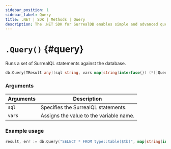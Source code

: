 ```yaml
---
sidebar_position: 1
sidebar_label: Query
title: .NET | SDK | Methods | Query
description: The .NET SDK for SurrealDB enables simple and advanced querying of a remote or embedded database.
---
```



# `.Query()` {#query}

Runs a set of SurrealQL statements against the database.

```go title="Method Syntax"
db.Query[TResult any](sql string, vars map[string]interface{}) (*[]QueryResult[TResult], error)
```

### Arguments

<table>
    <thead>
        <tr>
            <th colspan="2" scope="col">Arguments</th>
            <th colspan="2" scope="col">Description</th>
        </tr>
    </thead>
    <tbody>
        <tr>
            <td colspan="2" scope="col" scope="row" data-label="Arguments">
                <code>sql</code>
                <Label label="required" />
            </td>
            <td colspan="2" scope="col" scope="row" data-label="Description">
                Specifies the SurrealQL statements.
            </td>
        </tr>
        <tr>
            <td colspan="2" scope="row" data-label="Arguments">
                <code>vars</code>
                <Label label="optional" />
            </td>
            <td colspan="2">
                Assigns the value to the variable name.
            </td>
        </tr>
    </tbody>
</table>

### Example usage

```go
result, err := db.Query("SELECT * FROM type::table($tb)", map[string]interface{}{"tb": "person"})

```

